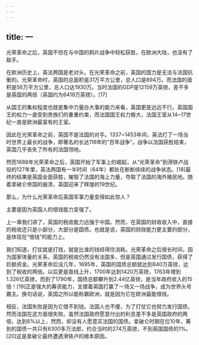 ```yaml
---
---
---
```

title: 一
---



光荣革命之后，英国不但在与中国的鸦片战争中轻松获胜，在欧洲大陆，也没有了敌手。

在欧洲历史上，英法两国是老对头。在光荣革命之前，英国的国力是无法与法国抗衡的。光荣革命时，英国的总面积是31万平方公里，总人口是894万。而法国的面积是56万平方公里，总人口达1930万。当时法国的GDP是12159万英镑，差不多是英国的两倍（英国约为6418万英镑）。[17]

从国王的集权程度也就是集中力量办大事的能力来看，英国更是远远不行。英国国王的权力一直受到贵族们的重重约束，而法国国王权力极大，法国王室从14~17世纪一直是欧洲最富有的王室。

因此在光荣革命之前，英国不是法国的对手。1337~1453年间，英法打了一场当时世界上最长的战争，即著名的长达116年的“百年战争”。战争以法国获胜结束，英国几乎丧失了所有的法国领地。

然而1688年光荣革命之后，英国开始了军事上的崛起，从“光荣革命”到滑铁卢战役的127年里，英法两国有一半时间（64年）都处在断断续续的战争状态。[18]最终的结果是英国全面获胜，摧毁了法国的海上力量，夺取了法国的海外殖民地。随着拿破仑帝国的崩溃，英国迎来了辉煌的19世纪。

那么，为什么光荣革命后英国军事力量变得如此惊人？

主要是因为英国人的借钱能力变强了。

上一章我们讲了，英国的税收能力远强于中国。然而，在英国的财政收入中，直接的税收还只是小部分，大部分是国债。也就是说，英国的财政能力更主要的部分，是体现在“借钱”的能力上。

我们知道，打仗就是打钱，就是比谁的钱经得住消耗。光荣革命之后很长时间，因为国家体量的关系，英国的税收仍然没有法国多，但是英国通过发行国债，获得了巨额资金。光荣革命后没几年，1695年，英国的国债总额就达到840万英镑，达到了税收的两倍。以后更是直线上升，1700年达到1420万英镑，1763年增到1.326亿英镑，而到了1790年，国债总额攀升到2.44亿英镑，是当年政府收入的15倍！[19]正是强大的筹资能力，支撑着英国打赢了一场又一场战争，成为世界头号霸主。换句话说，英国之所以能称霸欧洲，就是因为它在欧洲最能借钱。

相反，法国失败是因为它借不到钱。法国人也不傻，为了打仗它也努力发行国债。然而法国在这方面很失败。虽然法国政府愿意付出的利息差不多是英国政府的两倍，达到6%以上，然而，却没有人愿意买法国的国债。拿破仑时期在位10年，筹到的国债一共只有6300多万法郎，约合当时的274万英镑，不到英国国债的1%。[20]这是拿破仑最终遭遇滑铁卢的根本原因。